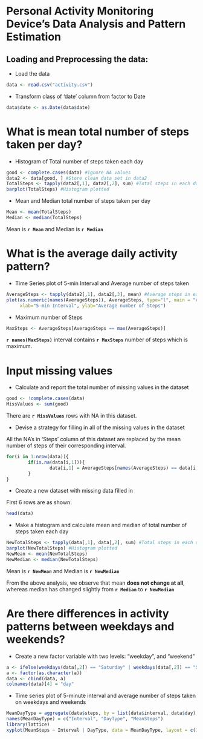 Personal Activity Monitoring Device's Data Analysis and Pattern Estimation 
========================================================

## Loading and Preprocessing the data:

* Load the data

```r
data <- read.csv("activity.csv")
```

* Transform class of 'date' column  from factor to Date

```r
data$date <- as.Date(data$date)
```

# What is mean total number of steps taken per day?

* Histogram of Total number of steps taken each day

```r
good <- complete.cases(data) #Ignore NA values
data2 <- data[good, ] #Store clean data set in data2
TotalSteps <- tapply(data2[,1], data2[,2], sum) #Total steps in each day
barplot(TotalSteps) #Histogram plotted
```

* Mean and Median total number of steps taken per day

```r
Mean <- mean(TotalSteps)
Median <- median(TotalSteps)
```

Mean is **`r Mean`** and Median is **`r Median`**

# What is the average daily activity pattern?

* Time Series plot of 5-min Interval and Average number of steps taken

```r
AverageSteps <- tapply(data2[,1], data2[,3], mean) #Average steps in each interval across all days
plot(as.numeric(names(AverageSteps)), AverageSteps, type="l", main = "Average steps per interval", 
     xlab="5-min Interval", ylab="Average number of Steps")
```

* Maximum number of Steps

```r
MaxSteps <- AverageSteps[AverageSteps == max(AverageSteps)]
```

**`r names(MaxSteps)`** interval contains **`r MaxSteps`** number of steps which is maximum.

# Input missing values

* Calculate and report the total number of missing values in the dataset

```r
good <- !complete.cases(data)
MissValues <- sum(good)
```

There are **`r MissValues`** rows with NA in this dataset.

* Devise a strategy for filling in all of the missing values in the dataset

All the NA's in 'Steps' column of this dataset are replaced by the mean number of steps of their corresponding interval.

```r
for(i in 1:nrow(data)){
        if(is.na(data[i,1])){
                data[i,1] = AverageSteps[names(AverageSteps) == data[i,3]]
        }
}
```

* Create a new dataset with missing data filled in

First 6 rows are as shown:

```r
head(data)
```

* Make a histogram and calculate mean and median of total number of steps taken each day

```r
NewTotalSteps <- tapply(data[,1], data[,2], sum) #Total steps in each day
barplot(NewTotalSteps) #Histogram plotted
NewMean <- mean(NewTotalSteps)
NewMedian <- median(NewTotalSteps)
```

Mean is **`r NewMean`** and Median is **`r NewMedian`**

From the above analysis, we observe that mean **does not change at all**, whereas median has changed slightly from **`r Median`** to **`r NewMedian`**

# Are there differences in activity patterns between weekdays and weekends?

* Create a new factor variable with two levels: "weekday", and "weekend"

```r
a <- ifelse(weekdays(data[,2]) == "Saturday" | weekdays(data[,2]) == "Sunday", "weekend", "weekday")
a <- factor(as.character(a))
data <- cbind(data, a)
colnames(data)[4] = "day"
```

* Time series plot of 5-minute interval and average number of steps taken on weekdays and weekends

```r
MeanDayType = aggregate(data$steps, by = list(data$interval, data$day), FUN = mean)
names(MeanDayType) = c("Interval", "DayType", "MeanSteps")
library(lattice)
xyplot(MeanSteps ~ Interval | DayType, data = MeanDayType, layout = c(1,2), type="l", ylab="Number of Steps")
```
